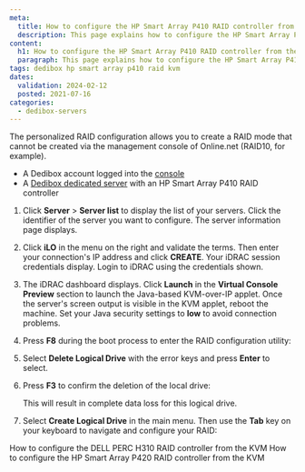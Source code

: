 ```yaml
---
meta:
  title: How to configure the HP Smart Array P410 RAID controller from the KVM
  description: This page explains how to configure the HP Smart Array P410 RAID controller from the KVM
content:
  h1: How to configure the HP Smart Array P410 RAID controller from the KVM
  paragraph: This page explains how to configure the HP Smart Array P410 RAID controller from the KVM
tags: dedibox hp smart array p410 raid kvm 
dates:
  validation: 2024-02-12
  posted: 2021-07-16
categories:
  - dedibox-servers
---
```


The personalized RAID configuration allows you to create a RAID mode that cannot be created via the management console of Online.net (RAID10, for example).

<Macro id="requirements" />

- A Dedibox account logged into the [console](https://console.online.net)
- A [Dedibox dedicated server](https://www.scaleway.com/en/dedibox/) with an HP Smart Array P410 RAID controller

1. Click **Server** > **Server list** to display the list of your servers. Click the identifier of the server you want to configure. The server information page displays.
2. Click **iLO** in the menu on the right and validate the terms. Then enter your connection's IP address and click **CREATE**. Your iDRAC session credentials display. Login to iDRAC using the credentials shown.
3. The iDRAC dashboard displays. Click **Launch** in the **Virtual Console Preview** section to launch the Java-based KVM-over-IP applet. Once the server's screen output is visible in the KVM applet, reboot the machine.
    <Message type="tip">
      Set your Java security settings to **low** to avoid connection problems.
    </Message>
4. Press **F8** during the boot process to enter the RAID configuration utility:
    <Lightbox src="scaleway_p410_01.webp" alt="" />
5. Select **Delete Logical Drive** with the error keys and press **Enter** to select.
    <Lightbox src="scaleway_p410_02.webp" alt="" />
6. Press **F3** to confirm the deletion of the local drive:
    <Lightbox src="scaleway_p410_03.webp" alt="" />

    <Message type="important">
      This will result in complete data loss for this logical drive.
    </Message>
7. Select **Create Logical Drive** in the main menu. Then use the **Tab** key on your keyboard to navigate and configure your RAID:
    <Lightbox src="scaleway_p410_04.webp" alt="" />


<Navigation title="See also">
  <PreviousButton to="/dedibox/hardware/how-to/configure-raid-kvm-h310/">How to configure the DELL PERC H310 RAID controller from the KVM</PreviousButton>
  <NextButton to="/dedibox/hardware/how-to/configure-raid-kvm-p420/">How to configure the HP Smart Array P420 RAID controller from the KVM</NextButton>
</Navigation>